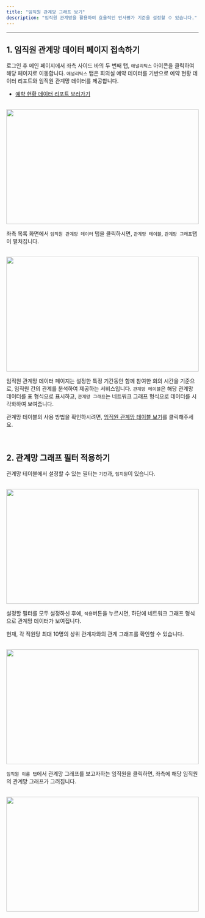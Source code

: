 ```yaml
---
title: "임직원 관계망 그래프 보기"
description: "임직원 관계망을 활용하여 효율적인 인사평가 기준을 설정할 수 있습니다."
---
```


---

## 1. 임직원 관계망 데이터 페이지 접속하기

로그인 후 메인 페이지에서 좌측 사이드 바의 두 번째 탭, `애널리틱스` 아이콘을 클릭하여 해당 페이지로 이동합니다.
`애널리틱스` 탭은 회의실 예약 데이터를 기반으로 예약 현황 데이터 리포트와 임직원 관계망 데이터를 제공합니다.

-   [예햑 현황 데이터 리포트 보러가기](https://mile.mintlify.app/analytics/book-report)

<br />

<Frame>
    <img src="/images/analytics/network/graph/img1.png" width="100%" height="300" />
</Frame>

<br />

좌측 목록 화면에서 `임직원 관계망 데이터` 탭을 클릭하시면, `관계망 테이블`, `관계망 그래프`탭이 펼처집니다.

<br />

<Frame>
    <img src="/images/analytics/network/graph/img2.png" width="100%" height="300" />
</Frame>

<br />

임직원 관계망 데이터 페이지는 설정한 특정 기간동안 함께 참여한 회의 시간을 기준으로, 임직원 간의 관계를 분석하여 제공하는 서비스입니다. `관계망 테이블`은 해당 관계망 데이터를 표 형식으로 표시하고, `관계망 그래프`는 네트워크 그래프 형식으로 데이터를 시각화하여 보여줍니다.

관계망 테이블의 사용 방법을 확인하시려면, [임직원 관계망 테이블 보기](https://mile.mintlify.app/analytics/network/table)를 클릭해주세요.

<br />

## 2. 관계망 그래프 필터 적용하기

관계망 테이블에서 설정할 수 있는 필터는 `기간`과, `임지원`이 있습니다.

<br />

<Frame>
    <img src="/images/analytics/network/graph/img3.png" width="100%" height="300" />
</Frame>

<br />

설정할 필터를 모두 설정하신 후에, `적용`버튼을 누르시면, 하단에 네트워크 그래프 형식으로 관계망 데이터가 보여집니다.

<Info>현재, 각 직원당 최대 10명의 상위 관계자와의 관계 그래프를 확인할 수 있습니다.</Info>

<br />

<Frame>
    <img src="/images/analytics/network/graph/img4.png" width="100%" height="300" />
</Frame>

<br />

`임직원 이름 탭`에서 관계망 그래프를 보고자하는 임직원을 클릭하면, 좌측에 해당 임직원의 관계망 그래프가 그려집니다.

<br />

<Frame>
    <img src="/images/analytics/network/graph/img5.png" width="100%" height="300" />
</Frame>

<br />
